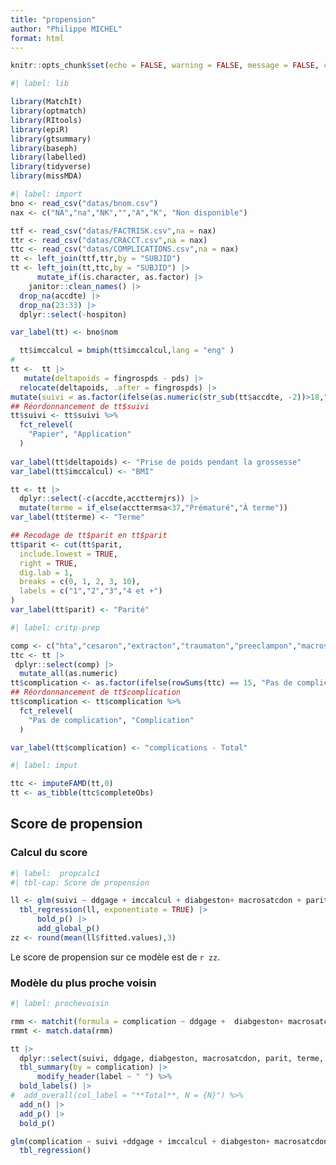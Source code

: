 ```yaml
---
title: "propension"
author: "Philippe MICHEL"
format: html
---
```


```r
knitr::opts_chunk$set(echo = FALSE, warning = FALSE, message = FALSE, cache = FALSE) 
```

```r
#| label: lib

library(MatchIt)
library(optmatch)
library(RItools)
library(epiR)
library(gtsummary)
library(baseph)
library(labelled)
library(tidyverse)
library(missMDA)
```


```r
#| label: import
bno <- read_csv("datas/bnom.csv")
nax <- c("NA","na","NK","","A","K", "Non disponible")

ttf <- read_csv("datas/FACTRISK.csv",na = nax)
ttr <- read_csv("datas/CRACCT.csv",na = nax)
ttc <- read_csv("datas/COMPLICATIONS.csv",na = nax)
tt <- left_join(ttf,ttr,by = "SUBJID")
tt <- left_join(tt,ttc,by = "SUBJID") |> 
      mutate_if(is.character, as.factor) |>
    janitor::clean_names() |> 
  drop_na(accdte) |> 
  drop_na(23:33) |> 
  dplyr::select(-hospiton)

var_label(tt) <- bno$nom

  tt$imccalcul = bmiph(tt$imccalcul,lang = "eng" )
#
tt <-  tt |> 
   mutate(deltapoids = fingrospds - pds) |> 
  relocate(deltapoids, .after = fingrospds) |> 
mutate(suivi = as.factor(ifelse(as.numeric(str_sub(tt$accdte, -2))>18,"Application", "Papier")))
## Réordonnancement de tt$suivi
tt$suivi <- tt$suivi %>%
  fct_relevel(
    "Papier", "Application"
  )
 
var_label(tt$deltapoids) <- "Prise de poids pendant la grossesse"
var_label(tt$imccalcul) <- "BMI"

tt <- tt |> 
  dplyr::select(-c(accdte,accttermjrs)) |> 
  mutate(terme = if_else(accttermsa<37,"Prématuré","À terme"))
var_label(tt$terme) <- "Terme"

## Recodage de tt$parit en tt$parit
tt$parit <- cut(tt$parit,
  include.lowest = TRUE,
  right = TRUE,
  dig.lab = 1,
  breaks = c(0, 1, 2, 3, 10),
  labels = c("1","2","3","4 et +")
)
var_label(tt$parit) <- "Parité"
```

```r
#| label: critp-prep

comp <- c("hta","cesaron","extracton","traumaton","preeclampon","macroson",  "rciuon","apgaron","mfiuon","hypoglicon","hypocalcon","acidoson","dystocon","fracton", "icteron")
ttc <- tt |> 
 dplyr::select(comp) |> 
  mutate_all(as.numeric)
tt$complication <- as.factor(ifelse(rowSums(ttc) == 15, "Pas de complication","Complication"))
## Réordonnancement de tt$complication
tt$complication <- tt$complication %>%
  fct_relevel(
    "Pas de complication", "Complication"
  )

var_label(tt$complication) <- "complications - Total"
```

```r
#| label: imput

ttc <- imputeFAMD(tt,0)
tt <- as_tibble(ttc$completeObs)
```




## Score de propension

### Calcul du score

```r
#| label:  propcalc1
#| tbl-cap: Score de propension

ll <- glm(suivi ~ ddgage + imccalcul + diabgeston+ macrosatcdon + parit  + terme  + complication, data = tt, family = "binomial")
  tbl_regression(ll, exponentiate = TRUE) |> 
      bold_p() |> 
      add_global_p()
zz <- round(mean(ll$fitted.values),3)
```
Le score de propension sur ce modèle est de `r zz`.

### Modèle du plus proche voisin

```r
#| label: prochevoisin

rmm <- matchit(formula = complication ~ ddgage +  diabgeston+ macrosatcdon + parit  + terme , method = "nearest",data=tt, caliper = 0.17)
rmmt <- match.data(rmm)

tt |>
  dplyr::select(suivi, ddgage, diabgeston, macrosatcdon, parit, terme, complication) |> 
  tbl_summary(by = complication) |> 
      modify_header(label ~ " ") %>%
  bold_labels() |> 
#  add_overall(col_label = "**Total**, N = {N}") %>%
  add_n() |> 
  add_p() |> 
  bold_p()
```

```r
glm(complication ~ suivi +ddgage + imccalcul + diabgeston+ macrosatcdon + parit  + terme , data= rmmt, family = "binomial") |> 
  tbl_regression()

```

